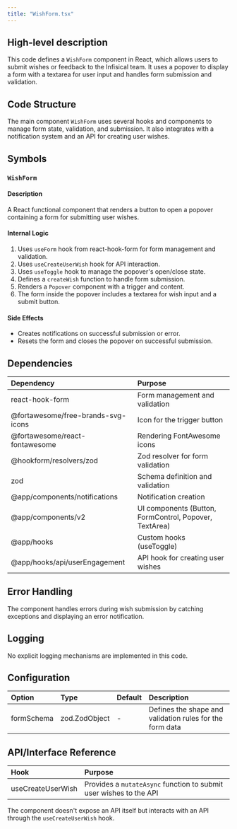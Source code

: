 ```yaml
---
title: "WishForm.tsx"
---
```


## High-level description
This code defines a `WishForm` component in React, which allows users to submit wishes or feedback to the Infisical team. It uses a popover to display a form with a textarea for user input and handles form submission and validation.

## Code Structure
The main component `WishForm` uses several hooks and components to manage form state, validation, and submission. It also integrates with a notification system and an API for creating user wishes.

## Symbols

### `WishForm`
#### Description
A React functional component that renders a button to open a popover containing a form for submitting user wishes.

#### Internal Logic
1. Uses `useForm` hook from react-hook-form for form management and validation.
2. Uses `useCreateUserWish` hook for API interaction.
3. Uses `useToggle` hook to manage the popover's open/close state.
4. Defines a `createWish` function to handle form submission.
5. Renders a `Popover` component with a trigger and content.
6. The form inside the popover includes a textarea for wish input and a submit button.

#### Side Effects
- Creates notifications on successful submission or error.
- Resets the form and closes the popover on successful submission.

## Dependencies
| Dependency | Purpose |
|:-----------|:--------|
| react-hook-form | Form management and validation |
| @fortawesome/free-brands-svg-icons | Icon for the trigger button |
| @fortawesome/react-fontawesome | Rendering FontAwesome icons |
| @hookform/resolvers/zod | Zod resolver for form validation |
| zod | Schema definition and validation |
| @app/components/notifications | Notification creation |
| @app/components/v2 | UI components (Button, FormControl, Popover, TextArea) |
| @app/hooks | Custom hooks (useToggle) |
| @app/hooks/api/userEngagement | API hook for creating user wishes |

## Error Handling
The component handles errors during wish submission by catching exceptions and displaying an error notification.

## Logging
No explicit logging mechanisms are implemented in this code.

## Configuration
| Option | Type | Default | Description |
|:-------|:-----|:--------|:------------|
| formSchema | zod.ZodObject | - | Defines the shape and validation rules for the form data |

## API/Interface Reference
| Hook | Purpose |
|:-----|:--------|
| useCreateUserWish | Provides a `mutateAsync` function to submit user wishes to the API |

The component doesn't expose an API itself but interacts with an API through the `useCreateUserWish` hook.